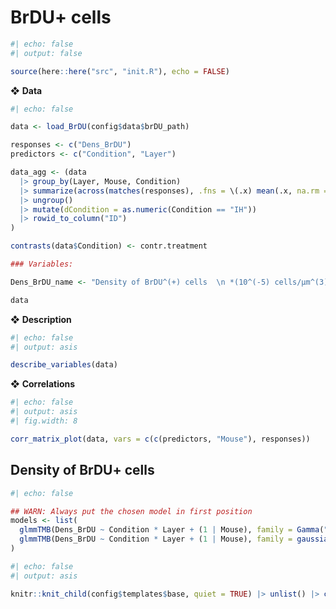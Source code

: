 # BrDU+ cells

```r
#| echo: false
#| output: false

source(here::here("src", "init.R"), echo = FALSE)
```

❖ **Data**

```r
#| echo: false

data <- load_BrDU(config$data$brDU_path)

responses <- c("Dens_BrDU")
predictors <- c("Condition", "Layer")

data_agg <- (data 
  |> group_by(Layer, Mouse, Condition) 
  |> summarize(across(matches(responses), .fns = \(.x) mean(.x, na.rm = T))) 
  |> ungroup() 
  |> mutate(dCondition = as.numeric(Condition == "IH")) 
  |> rowid_to_column("ID")
)

contrasts(data$Condition) <- contr.treatment

### Variables:

Dens_BrDU_name <- "Density of BrDU^(+) cells  \n *(10^(-5) cells/μm^(3))*"

data
```

❖ **Description**

```r
#| echo: false
#| output: asis

describe_variables(data)
```

❖ **Correlations**

```r
#| echo: false
#| output: asis
#| fig.width: 8

corr_matrix_plot(data, vars = c(c(predictors, "Mouse"), responses))
```


## Density of BrDU+ cells

```r
#| echo: false

## WARN: Always put the chosen model in first position
models <- list(
  glmmTMB(Dens_BrDU ~ Condition * Layer + (1 | Mouse), family = Gamma("log"), data = data, REML = TRUE),
  glmmTMB(Dens_BrDU ~ Condition * Layer + (1 | Mouse), family = gaussian("log"), data = data, REML = TRUE)
)
```

```r
#| echo: false
#| output: asis

knitr::knit_child(config$templates$base, quiet = TRUE) |> unlist() |> cat(sep = '\n')
```
